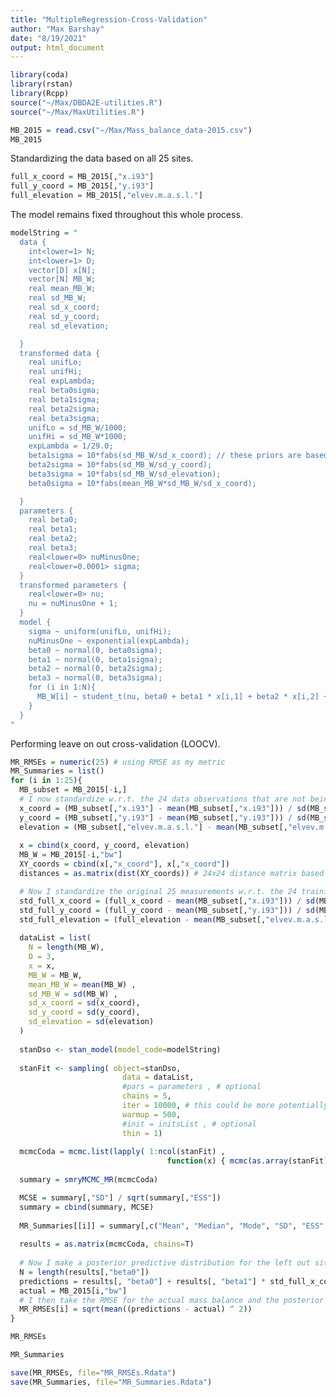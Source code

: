 ```yaml
---
title: "MultipleRegression-Cross-Validation"
author: "Max Barshay"
date: "8/19/2021"
output: html_document
---
```



```r
library(coda)
library(rstan)
library(Rcpp)
source("~/Max/DBDA2E-utilities.R")
source("~/Max/MaxUtilities.R")
```


```r
MB_2015 = read.csv("~/Max/Mass_balance_data-2015.csv")
MB_2015
```

Standardizing the data based on all 25 sites. 



```r
full_x_coord = MB_2015[,"x.i93"] 
full_y_coord = MB_2015[,"y.i93"]
full_elevation = MB_2015[,"elvev.m.a.s.l."]
```


The model remains fixed throughout this whole process.


```r
modelString = "
  data {
    int<lower=1> N;
    int<lower=1> D;
    vector[D] x[N];
    vector[N] MB_W;
    real mean_MB_W;
    real sd_MB_W;
    real sd_x_coord;
    real sd_y_coord;
    real sd_elevation;

  }
  transformed data {
    real unifLo;
    real unifHi;
    real expLambda;
    real beta0sigma;
    real beta1sigma;
    real beta2sigma;
    real beta3sigma;
    unifLo = sd_MB_W/1000;
    unifHi = sd_MB_W*1000;
    expLambda = 1/29.0;
    beta1sigma = 10*fabs(sd_MB_W/sd_x_coord); // these priors are based off ideas from Doing Bayesian Data Analysis by Kruschke
    beta2sigma = 10*fabs(sd_MB_W/sd_y_coord);
    beta3sigma = 10*fabs(sd_MB_W/sd_elevation);
    beta0sigma = 10*fabs(mean_MB_W*sd_MB_W/sd_x_coord);

  }
  parameters {
    real beta0;
    real beta1;
    real beta2;
    real beta3;
    real<lower=0> nuMinusOne;
    real<lower=0.0001> sigma;
  }
  transformed parameters {
    real<lower=0> nu;
    nu = nuMinusOne + 1;
  }
  model {
    sigma ~ uniform(unifLo, unifHi);
    nuMinusOne ~ exponential(expLambda);
    beta0 ~ normal(0, beta0sigma);
    beta1 ~ normal(0, beta1sigma);
    beta2 ~ normal(0, beta2sigma);
    beta3 ~ normal(0, beta3sigma);
    for (i in 1:N){
      MB_W[i] ~ student_t(nu, beta0 + beta1 * x[i,1] + beta2 * x[i,2] + beta3 * x[i,3], sigma); // note that we have a t-distributed linear regression for robustness
    }
  }
"
```

Performing leave on out cross-validation (LOOCV).

```r
MR_RMSEs = numeric(25) # using RMSE as my metric
MR_Summaries = list()
for (i in 1:25){
  MB_subset = MB_2015[-i,]
  # I now standardize w.r.t. the 24 data observations that are not being held out as validation data
  x_coord = (MB_subset[,"x.i93"] - mean(MB_subset[,"x.i93"])) / sd(MB_subset[,"x.i93"])
  y_coord = (MB_subset[,"y.i93"] - mean(MB_subset[,"y.i93"])) / sd(MB_subset[,"y.i93"])
  elevation = (MB_subset[,"elvev.m.a.s.l."] - mean(MB_subset[,"elvev.m.a.s.l."])) / sd(MB_subset[,"elvev.m.a.s.l."])
  
  x = cbind(x_coord, y_coord, elevation)
  MB_W = MB_2015[-i,"bw"]
  XY_coords = cbind(x[,"x_coord"], x[,"x_coord"])
  distances = as.matrix(dist(XY_coords)) # 24x24 distance matrix based on the data standardized w.r.t. the 24 data observations

  # Now I standardize the original 25 measurements w.r.t. the 24 training observations so I don't leak information from the holdout observation into this iteration of LOOCV
  std_full_x_coord = (full_x_coord - mean(MB_subset[,"x.i93"])) / sd(MB_subset[,"x.i93"])
  std_full_y_coord = (full_y_coord - mean(MB_subset[,"y.i93"])) / sd(MB_subset[,"y.i93"])
  std_full_elevation = (full_elevation - mean(MB_subset[,"elvev.m.a.s.l."])) / sd(MB_subset[,"elvev.m.a.s.l."])
  
  dataList = list(
    N = length(MB_W),
    D = 3,
    x = x,
    MB_W = MB_W,
    mean_MB_W = mean(MB_W) ,
    sd_MB_W = sd(MB_W) ,
    sd_x_coord = sd(x_coord),
    sd_y_coord = sd(y_coord),
    sd_elevation = sd(elevation)
  )
  
  stanDso <- stan_model(model_code=modelString) 
  
  stanFit <- sampling( object=stanDso, 
                         data = dataList, 
                         #pars = parameters , # optional
                         chains = 5,
                         iter = 10000, # this could be more potentially 
                         warmup = 500, 
                         #init = initsList , # optional
                         thin = 1)
  
  mcmcCoda = mcmc.list(lapply( 1:ncol(stanFit) , 
                                   function(x) { mcmc(as.array(stanFit)[,x,]) })) # this is just for convenience
  
  summary = smryMCMC_MR(mcmcCoda)

  MCSE = summary[,"SD"] / sqrt(summary[,"ESS"])
  summary = cbind(summary, MCSE)
  
  MR_Summaries[[i]] = summary[,c("Mean", "Median", "Mode", "SD", "ESS", "HDImass", "HDIlow", "HDIhigh", "MCSE")]
  
  results = as.matrix(mcmcCoda, chains=T)
  
  # Now I make a posterior predictive distribution for the left out site
  N = length(results[,"beta0"])
  predictions = results[, "beta0"] + results[, "beta1"] * std_full_x_coord[i] + results[, "beta2"] * std_full_y_coord[i] + results[, "beta3"] * std_full_elevation[i] + (rt(N, results[,"nu"]) * results[,"sigma"])
  actual = MB_2015[i,"bw"]
  # I then take the RMSE for the actual mass balance and the posterior predictive distribution ***
  MR_RMSEs[i] = sqrt(mean((predictions - actual) ^ 2))
}
```

```r
MR_RMSEs
```

```r
MR_Summaries
```


```r
save(MR_RMSEs, file="MR_RMSEs.Rdata")
save(MR_Summaries, file="MR_Summaries.Rdata")
```



